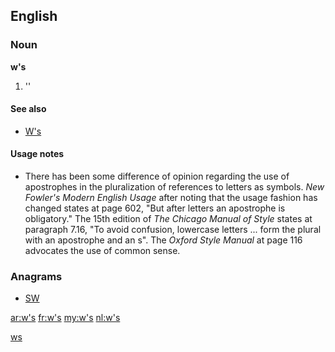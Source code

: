 {{also|WS|ws.|.ws|W's}}
==English==

===Noun===
'''w's'''

# ''{{plural of|[[w]]}}

====See also====
* [[W's]]

====Usage notes====
* There has been some difference of opinion regarding the use of apostrophes in the pluralization of references to letters as symbols.  ''New Fowler's Modern English Usage'' after noting that the usage fashion has changed states at page 602, "But after letters an apostrophe is obligatory."    The 15th edition of ''The Chicago Manual of Style'' states at paragraph 7.16, "To avoid confusion, lowercase letters ... form the plural with an apostrophe and an s".  The ''Oxford Style Manual'' at page 116 advocates the use of common sense.

===Anagrams===
* [[SW#English|SW]]

[[Category:English terms spelled with '|ws]]

[[ar:w's]]
[[fr:w's]]
[[my:w's]]
[[nl:w's]]
